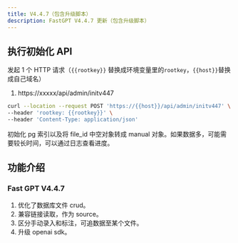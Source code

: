 ```yaml
---
title: V4.4.7（包含升级脚本）
description: FastGPT V4.4.7 更新（包含升级脚本）
---
```


## 执行初始化 API

发起 1 个 HTTP 请求（`{{rootkey}}` 替换成环境变量里的`rootkey`，`{{host}}`替换成自己域名）

1. https://xxxxx/api/admin/initv447

```bash
curl --location --request POST 'https://{{host}}/api/admin/initv447' \
--header 'rootkey: {{rootkey}}' \
--header 'Content-Type: application/json'
```

初始化 pg 索引以及将 file_id 中空对象转成 manual 对象。如果数据多，可能需要较长时间，可以通过日志查看进度。

## 功能介绍

### Fast GPT V4.4.7

1. 优化了数据库文件 crud。
2. 兼容链接读取，作为 source。
3. 区分手动录入和标注，可追数据至某个文件。
4. 升级 openai sdk。
